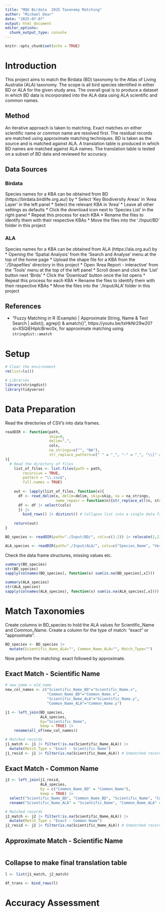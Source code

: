 ```yaml
---
title: "MQU Birdata  2025 Taxonomy Matching"
author: "Michael Dear"
date: "2025-07-07"
output: html_document
editor_options: 
  chunk_output_type: console
---
```


```r
knitr::opts_chunk$set(echo = TRUE)
```

# Introduction
This project aims to match the Birdata (BD) taxonomy to the Atlas of Living Australia (ALA) taxonomy. The scope is all bird species identified in either BD or ALA for the given study area. The overall goal is to produce a dataset in which BD data is incorporated into the ALA data using ALA scientific and common names.

## Method
An iterative approach is taken to matching. Exact matches on either scientific name or common name are resolved first. The residual records are matched using approximate matching techniques. BD is taken as the source and is matched against ALA. A translation table is produced in which BD names are matched against ALA names. The translation table is tested on a subset of BD data and reviewed for accuracy.

## Data Sources

### Birdata
Species names for a KBA can be obtained from BD (https://birdata.birdlife.org.au/) by
* Select 'Key Biodiversity Areas' in 'Area Layer' in the left panel
* Select the relevant KBA in 'Area'
* Leave all other settings as defaults
* Click the download icon next to 'Species List' in the right panel
* Repeat this process for each KBA 
* Rename the files to identify them with their respective KBAs
* Move the files into the './Input/BD' folder in this project

### ALA
Species names for a KBA can be obtained from ALA (https://ala.org.au/) by
* Opening the 'Spatial Analysis' from the 'Search and Analyse' menu at the top of the home page
* Upload the shape file for a KBA from the './Shapefiles' directory in this project
* Open 'Area Report - interactive' from the 'Tools' menu at the top of the left panel
* Scroll down and click the 'List' button next 'Birds' 
* Click the 'Download' button once the list opens
* Repeat this process for each KBA 
* Rename the files to identify them with their respective KBAs
* Move the files into the './Input/ALA' folder in this project

## References
* "Fuzzy Matching in R (Example) | Approximate String, Name & Text Search | adist(), agrep() & amatch()", https://youtu.be/txHkNr29w20?si=XSQiEHiplcBrwc0x, for approximate matching using `stringdist::amatch` 

# Setup
```r
# Clear the environment
rm(list=ls())

# Libraries
library(stringdist)
library(tidyverse)
```


# Data Preparation
Read the directories of CSV's into data frames.

```r
readDIR <- function(path, 
                    skip=0, 
                    delim=",",
                    cols,
                    na_strings=c("", "NA"),
                    str_replace_pattern=c(" " = "_", "-" = "_", "\\[" = "", "\\]" = "")
){
  # Read the directory of files
	list_of_files <- list.files(path = path,
		recursive = TRUE,
		pattern = "\\.csv$",
		full.names = TRUE)
	
	out <- lapply(list_of_files, function(x){
  	  df <- read_delim(x, delim=delim, skip=skip, na = na_strings, 
  	                   name_repair = function(n){str_replace_all(n, str_replace_pattern)})
  	  df <- df |> select(cols)
	  }) |>
	    bind_rows() |> distinct() # Collapse list into a single data frame
	
	return(out)
}
```

```r
BD_species <- readDIR(path="./Input/BD/", cols=c(1:2)) |> relocate(2,1)

ALA_species <- readDIR(path="./Input/ALA/", cols=c("Species_Name", "Vernacular_Name")) |> rename("Scientific_Name"="Species_Name", "Common_Name"="Vernacular_Name")
```

Check the data frame structures, missing values etc.
```r
summary(BD_species)
str(BD_species)
sapply(colnames(BD_species), function(x) sum(is.na(BD_species[,x])))

summary(ALA_species)
str(ALA_species)
sapply(colnames(ALA_species), function(x) sum(is.na(ALA_species[,x])))

```


# Match Taxonomies
Create columns in BD_species to hold the ALA values for Scientific_Name and Common_Name. Create a column for the type of match: "exact" or "approximate".

```r
BD_species <- BD_species |>
  mutate(Scientific_Name_ALA="", Common_Name_ALA="", Match_Type="")
```

Now perform the matching: exact followed by approximate.

## Exact Match - Scientific Name
```r
# new_name = old_name
new_col_names <- c("Scientific_Name_BD"="Scientific_Name.x", 
                   "Common_Name_BD"="Common_Name.x",
                   "Scientific_Name_ALA"="Scientific_Name.y", 
                   "Common_Name_ALA"="Common_Name.y")

j1 <- left_join(BD_species, 
                ALA_species, 
                by="Scientific_Name", 
                keep = TRUE) |>
    rename(all_of(new_col_names))

# Matched records
j1_match <- j1 |> filter(!is.na(Scientific_Name_ALA)) |>
  mutate(Match_Type = "Exact - Scientific Name")
j1_resid <- j1 |> filter(is.na(Scientific_Name_ALA)) # Unmatched records; pass to next level
```

## Exact Match - Common Name
```r
j2 <- left_join(j1_resid, 
                ALA_species, 
                by = c("Common_Name_BD" = "Common_Name"),
                keep = TRUE) |>
  select("Scientific_Name_BD", "Common_Name_BD", "Scientific_Name", "Common_Name") |>
  rename("Scientific_Name_ALA" = "Scientific_Name", "Common_Name_ALA" = "Common_Name")

# Matched records
j2_match <- j2 |> filter(!is.na(Scientific_Name_ALA)) |>
  mutate(Match_Type = "Exact - Common Name")
j2_resid <- j2 |> filter(is.na(Scientific_Name_ALA)) # Unmatched records; pass to next level
```


## Approximate Match - Scientific Name
```r

```


## Collapse to make final translation table
```r
l <- list(j1_match, j2_match)

df_trans <- bind_rows(l)
```



# Accuracy Assessment